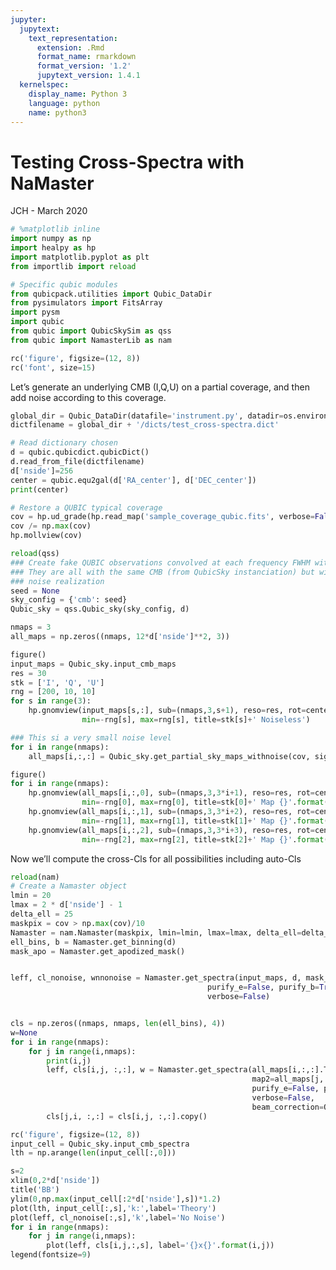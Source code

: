 ```yaml
---
jupyter:
  jupytext:
    text_representation:
      extension: .Rmd
      format_name: rmarkdown
      format_version: '1.2'
      jupytext_version: 1.4.1
  kernelspec:
    display_name: Python 3
    language: python
    name: python3
---
```


# Testing Cross-Spectra with NaMaster
JCH - March 2020

```python
# %matplotlib inline
import numpy as np
import healpy as hp
import matplotlib.pyplot as plt
from importlib import reload

# Specific qubic modules
from qubicpack.utilities import Qubic_DataDir
from pysimulators import FitsArray
import pysm
import qubic
from qubic import QubicSkySim as qss
from qubic import NamasterLib as nam

rc('figure', figsize=(12, 8))
rc('font', size=15)
```

Let's generate an underlying CMB (I,Q,U) on a partial coverage, and then add noise according to this coverage.

```python
global_dir = Qubic_DataDir(datafile='instrument.py', datadir=os.environ['QUBIC_DATADIR'])
dictfilename = global_dir + '/dicts/test_cross-spectra.dict'

# Read dictionary chosen
d = qubic.qubicdict.qubicDict()
d.read_from_file(dictfilename)
d['nside']=256
center = qubic.equ2gal(d['RA_center'], d['DEC_center'])
print(center)

# Restore a QUBIC typical coverage
cov = hp.ud_grade(hp.read_map('sample_coverage_qubic.fits', verbose=False), d['nside'])
cov /= np.max(cov)
hp.mollview(cov)
```

```python
reload(qss)
### Create fake QUBIC observations convolved at each frequency FWHM with noise and coverage
### They are all with the same CMB (from QubicSky instanciation) but will have different 
### noise realization
seed = None
sky_config = {'cmb': seed}
Qubic_sky = qss.Qubic_sky(sky_config, d)

nmaps = 3
all_maps = np.zeros((nmaps, 12*d['nside']**2, 3))

figure()
input_maps = Qubic_sky.input_cmb_maps
res = 30
stk = ['I', 'Q', 'U']
rng = [200, 10, 10]
for s in range(3):
    hp.gnomview(input_maps[s,:], sub=(nmaps,3,s+1), reso=res, rot=center,
                min=-rng[s], max=rng[s], title=stk[s]+' Noiseless')

### This si a very small noise level
for i in range(nmaps):
    all_maps[i,:,:] = Qubic_sky.get_partial_sky_maps_withnoise(cov, sigma_sec=10.)

figure()
for i in range(nmaps):
    hp.gnomview(all_maps[i,:,0], sub=(nmaps,3,3*i+1), reso=res, rot=center,
                min=-rng[0], max=rng[0], title=stk[0]+' Map {}'.format(i))
    hp.gnomview(all_maps[i,:,1], sub=(nmaps,3,3*i+2), reso=res, rot=center,
                min=-rng[1], max=rng[1], title=stk[1]+' Map {}'.format(i))
    hp.gnomview(all_maps[i,:,2], sub=(nmaps,3,3*i+3), reso=res, rot=center,
                min=-rng[2], max=rng[2], title=stk[2]+' Map {}'.format(i))
```

Now we'll compute the cross-Cls for all possibilities including auto-Cls

```python
reload(nam)
# Create a Namaster object
lmin = 20
lmax = 2 * d['nside'] - 1
delta_ell = 25
maskpix = cov > np.max(cov)/10
Namaster = nam.Namaster(maskpix, lmin=lmin, lmax=lmax, delta_ell=delta_ell)
ell_bins, b = Namaster.get_binning(d)
mask_apo = Namaster.get_apodized_mask()


leff, cl_nonoise, wnnonoise = Namaster.get_spectra(input_maps, d, mask_apo, 
                                            purify_e=False, purify_b=True, 
                                            verbose=False)


cls = np.zeros((nmaps, nmaps, len(ell_bins), 4))
w=None
for i in range(nmaps):
    for j in range(i,nmaps):
        print(i,j)
        leff, cls[i,j, :,:], w = Namaster.get_spectra(all_maps[i,:,:].T, d, mask_apo, 
                                                      map2=all_maps[j,:,:].T,
                                                      purify_e=False, purify_b=True, w=w, 
                                                      verbose=False,
                                                      beam_correction=Qubic_sky.instrument['beams'])
        cls[j,i, :,:] = cls[i,j, :,:].copy() 


```

```python
rc('figure', figsize=(12, 8))
input_cell = Qubic_sky.input_cmb_spectra
lth = np.arange(len(input_cell[:,0]))

s=2
xlim(0,2*d['nside'])
title('BB')
ylim(0,np.max(input_cell[:2*d['nside'],s])*1.2)
plot(lth, input_cell[:,s],'k:',label='Theory')
plot(leff, cl_nonoise[:,s],'k',label='No Noise')
for i in range(nmaps):
    for j in range(i,nmaps):
        plot(leff, cls[i,j,:,s], label='{}x{}'.format(i,j))
legend(fontsize=9)
        
```

```python

```
